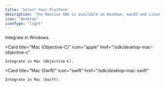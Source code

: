 ```yaml
---
title: 'Select Your Platform'
description: 'The Massive SDK is available on Windows, macOS and Linux.'
icon: "desktop"
iconType: "light"
---
```


<CardGroup cols={2}>
  <Card
    title="Windows"
    icon="windows"
    href="/sdk/desktop-windows"
  >
    Integrate in Windows.
  </Card>
  
  <Card
    title="Mac (Objective-C)"
    icon="apple"
    href="/sdk/desktop-mac-objective-c"
  >
    Integrate in Mac (Objective-C).
  </Card>

  <Card
    title="Mac (Swift)"
    icon="swift"
    href="/sdk/desktop-mac-swift"
  >
    Integrate in Mac (Swift).
  </Card>
</CardGroup>
